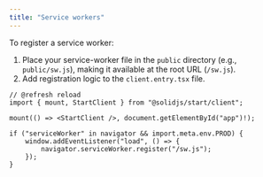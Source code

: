 ```yaml
---
title: "Service workers"
---
```


To register a service worker:

1. Place your service-worker file in the `public` directory (e.g., `public/sw.js`), making it available at the root URL (`/sw.js`).
2. Add registration logic to the `client.entry.tsx` file.

```tsx {6-11} title="src/client.entry.tsx"
// @refresh reload
import { mount, StartClient } from "@solidjs/start/client";

mount(() => <StartClient />, document.getElementById("app")!);

if ("serviceWorker" in navigator && import.meta.env.PROD) {
	window.addEventListener("load", () => {
		navigator.serviceWorker.register("/sw.js");
	});
}
```
